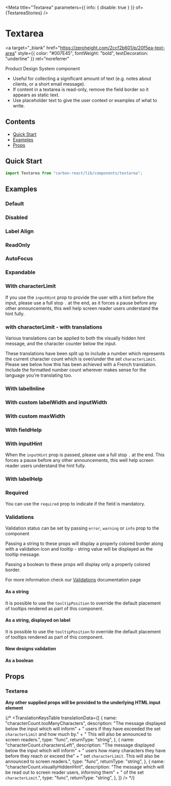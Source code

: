 

<Meta
  title="Textarea"
  parameters={{ info: { disable: true } }}
  of={TextareaStories}
/>

# Textarea

<a
  target="_blank"
  href="https://zeroheight.com/2ccf2b601/p/20f5ea-text-area"
  style={{ color: "#007E45", fontWeight: "bold", textDecoration: "underline" }}
  rel="noreferrer"
>
  Product Design System component
</a>

- Useful for collecting a significant amount of text (e.g. notes about clients, or a short email message).
- If content in a textarea is read-only, remove the field border so it appears as static text.
- Use placeholder text to give the user context or examples of what to write.

## Contents

- [Quick Start](#quick-start)
- [Examples](#examples)
- [Props](#props)

## Quick Start

```javascript
import Textarea from "carbon-react/lib/components/textarea";
```

## Examples

### Default

<Canvas name="default" of={TextareaStories.DefaultStory} />

### Disabled

<Canvas name="disabled" of={TextareaStories.DisabledStory} />

### Label Align

<Canvas name="label Align" of={TextareaStories.LabelAlignStory} />

### ReadOnly

<Canvas name="readOnly" of={TextareaStories.ReadOnlyStory} />

### AutoFocus

<Canvas name="autoFocus" of={TextareaStories.AutoFocusStory} />

### Expandable

<Canvas name="expandable" of={TextareaStories.ExpandableStory} />

### With characterLimit

If you use the `inputHint` prop to provide the user with a hint before the input, please use a full stop `.` at the end,
as it forces a pause before any other announcements, this well help screen reader users understand the hint fully.

<Canvas name="with characterLimit" of={TextareaStories.CharacterLimitStory} />

### with characterLimit - with translations

Various translations can be applied to both the visually hidden hint message, and the character
counter below the input.

These translations have been split up to include a number which represents the current character count which
is over/under the set `characterLimit`. Please see below how this has been achieved with a French translation.
Include the formatted number count wherever makes sense for the language you're translating too.

<Canvas
  name="with characterLimit with translations"
  of={TextareaStories.TranslationsCharacterLimitStory}
/>

### With labelInline

<Canvas name="with labelInline" of={TextareaStories.LabelInlineStory} />

### With custom labelWidth and inputWidth

<Canvas
  name="with custom labelWidth and inputWidth"
  of={TextareaStories.CustomWidthStory}
/>

### With custom maxWidth

<Canvas name="with maxWidth" of={TextareaStories.MaxWidthStory} />

### With fieldHelp

<Canvas name="with fieldHelp" of={TextareaStories.FieldHelpStory} />

### With inputHint

When the `inputHint` prop is passed, please use a full stop `.` at the end. This forces a pause
before any other announcements, this well help screen reader users understand the hint fully.

<Canvas name="with inputHint" story={TextareaStories.InputHintStory} />

### With labelHelp

<Canvas name="with labelHelp" of={TextareaStories.LabelHelpStory} />

### Required

You can use the `required` prop to indicate if the field is mandatory.

<Canvas name="required" of={TextareaStories.RequiredStory} />

### Validations

Validation status can be set by passing `error`, `warning` or `info` prop to the component

Passing a string to these props will display a properly colored border along with a validation icon and tooltip - string value will be displayed as the tooltip message.

Passing a boolean to these props will display only a properly colored border.

For more information check our [Validations](?path=/docs/documentation-validations--page "Validations") documentation page

#### As a string

<Canvas
  name="validations - string - component"
  of={TextareaStories.ValidationStringStory}
/>

It is possible to use the `tooltipPosition` to override the default placement of tooltips rendered as part of this component.

<Canvas
  name="validations - string - with tooltipPosition overriden - component"
  of={TextareaStories.ValidationStringPositionStory}
/>

#### As a string, displayed on label

<Canvas
  name="validations - string - label"
  of={TextareaStories.ValidationLabelStory}
/>

It is possible to use the `tooltipPosition` to override the default placement of tooltips rendered as part of this component.

<Canvas
  name="validations - string - with tooltipPosition overriden - label"
  of={TextareaStories.ValidationLabelPositionStory}
/>

#### New designs validation

<Canvas
  name="validations - string - new design"
  of={TextareaStories.NewDesignValidationStory}
/>

#### As a boolean

<Canvas
  name="validations - boolean"
  of={TextareaStories.ValidationBooleanStory}
/>

## Props

### Textarea

<ArgTypes of={TextareaStories} />

**Any other supplied props will be provided to the underlying HTML input element**

{/* <TranslationKeysTable
translationData={[
{
name: "characterCount.tooManyCharacters",
description:
"The message displayed below the input which will inform" +
" users if they have exceeded the set `characterLimit` and how much by." +
" This will also be announced to screen readers.",
type: "func",
returnType: "string",
},
{
name: "characterCount.charactersLeft",
description:
"The message displayed below the input which will inform" +
" users how many characters they have before they reach or exceed the" +
" set `characterLimit`. This will also be announced to screen readers.",
type: "func",
returnType: "string",
},
{
name: "characterCount.visuallyHiddenHint",
description:
"The message which will be read out to screen reader users, informing them" +
" of the set `characterLimit`.",
type: "func",
returnType: "string",
},
]}
/>
*/}
